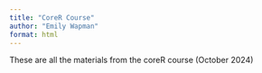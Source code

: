 ```yaml
---
title: "CoreR Course"
author: "Emily Wapman"
format: html
---
```


These are all the materials from the coreR course (October 2024)